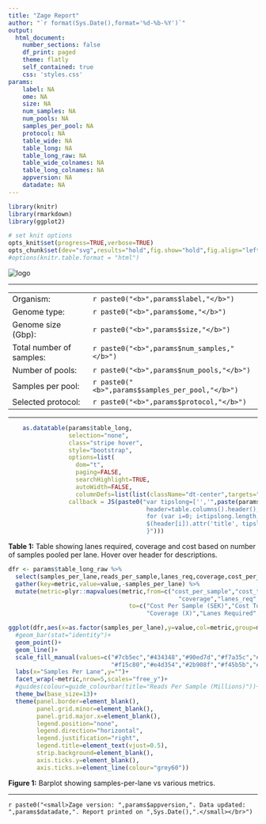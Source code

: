 ```yaml
---
title: "Zage Report"
author: "`r format(Sys.Date(),format='%d-%b-%Y')`"
output: 
  html_document:
    number_sections: false
    df_print: paged
    theme: flatly
    self_contained: true
    css: 'styles.css'
params:
    label: NA
    ome: NA
    size: NA
    num_samples: NA
    num_pools: NA
    samples_per_pool: NA
    protocol: NA
    table_wide: NA
    table_long: NA
    table_long_raw: NA
    table_wide_colnames: NA
    table_long_colnames: NA
    appversion: NA
    datadate: NA
---
```


```r
library(knitr)
library(rmarkdown)
library(ggplot2)

# set knit options
opts_knit$set(progress=TRUE,verbose=TRUE)
opts_chunk$set(dev="svg",results="hold",fig.show="hold",fig.align="left",echo=FALSE,warning=FALSE,message=FALSE)
#options(knitr.table.format = "html") 
```

<img src="logo.svg" alt="logo" class="slogo">

---

|||  
|--|--|  
|Organism: |`r paste0("<b>",params$label,"</b>")`|  
|Genome type: |`r paste0("<b>",params$ome,"</b>")`|  
|Genome size (Gbp): |`r paste0("<b>",params$size,"</b>")`|  
|Total number of samples: |`r paste0("<b>",params$num_samples,"</b>")`|  
|Number of pools: |`r paste0("<b>",params$num_pools,"</b>")`|  
|Samples per pool: |`r paste0("<b>",params$samples_per_pool,"</b>")`|  
|Selected protocol: |`r paste0("<b>",params$protocol,"</b>")`|

---

```r
    as.datatable(params$table_long,
                 selection="none",
                 class="stripe hover",
                 style="bootstrap",
                 options=list(
                   dom="t",
                   paging=FALSE,
                   searchHighlight=TRUE,
                   autoWidth=FALSE,
                   columnDefs=list(list(className="dt-center",targets="_all"))),
                 callback = JS(paste0("var tipslong=['','",paste(params$table_long_colnames$Description,collapse="','"),"'],
                                       header=table.columns().header();
                                       for (var i=0; i<tipslong.length; i++) {
                                       $(header[i]).attr('title', tipslong[i]);
                                       }")))
```

__Table 1:__ Table showing lanes required, coverage and cost based on number of samples pooled per lane. Hover over header for descriptions.

```r

dfr <- params$table_long_raw %>%
  select(samples_per_lane,reads_per_sample,lanes_req,coverage,cost_per_sample,cost_total) %>%
  gather(key=metric,value=value,-samples_per_lane) %>%
  mutate(metric=plyr::mapvalues(metric,from=c("cost_per_sample","cost_total",
                                                "coverage","lanes_req","reads_per_sample"),
                                  to=c("Cost Per Sample (SEK)","Cost Total (SEK)",
                                       "Coverage (X)","Lanes Required","Reads Per Sample (Millions)")))

ggplot(dfr,aes(x=as.factor(samples_per_lane),y=value,col=metric,group=metric))+
  #geom_bar(stat="identity")+
  geom_point()+
  geom_line()+
  scale_fill_manual(values=c("#7cb5ec","#434348","#90ed7d","#f7a35c","#8085e9",
                             "#f15c80","#e4d354","#2b908f","#f45b5b","#91e8e1"))+
  labs(x="Samples Per Lane",y="")+
  facet_wrap(~metric,nrow=5,scales="free_y")+
  #guides(colour=guide_colourbar(title="Reads Per Sample (Millions)"))+
  theme_bw(base_size=13)+
  theme(panel.border=element_blank(),
        panel.grid.minor=element_blank(),
        panel.grid.major.x=element_blank(),
        legend.position="none",
        legend.direction="horizontal",
        legend.justification="right",
        legend.title=element_text(vjust=0.5),
        strip.background=element_blank(),
        axis.ticks.y=element_blank(),
        axis.ticks.x=element_line(colour="grey60"))
```

__Figure 1:__ Barplot showing samples-per-lane vs various metrics.

---

`r paste0("<small>Zage version: ",params$appversion,". Data updated: ",params$datadate,". Report printed on ",Sys.Date(),".</small></br>")`


